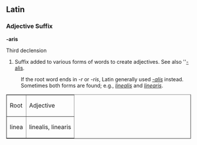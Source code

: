 ==Latin==
===Adjective Suffix===
'''-aris'''

Third declension

# Suffix added to various forms of words to create adjectives.  See also ''[[-alis]].

: If the root word ends in ''-r'' or ''-ris'', Latin generally used ''[[-alis]]'' instead.  Sometimes both forms are found; e.g., ''[[linealis]]'' and ''[[linearis]]''.

<table border="1">
  <tr><td>Root</td>
      <td>Adjective</td>
  </tr>
  <tr><td>linea</td>
      <td>linealis, linearis</td>
  </tr>
<table>